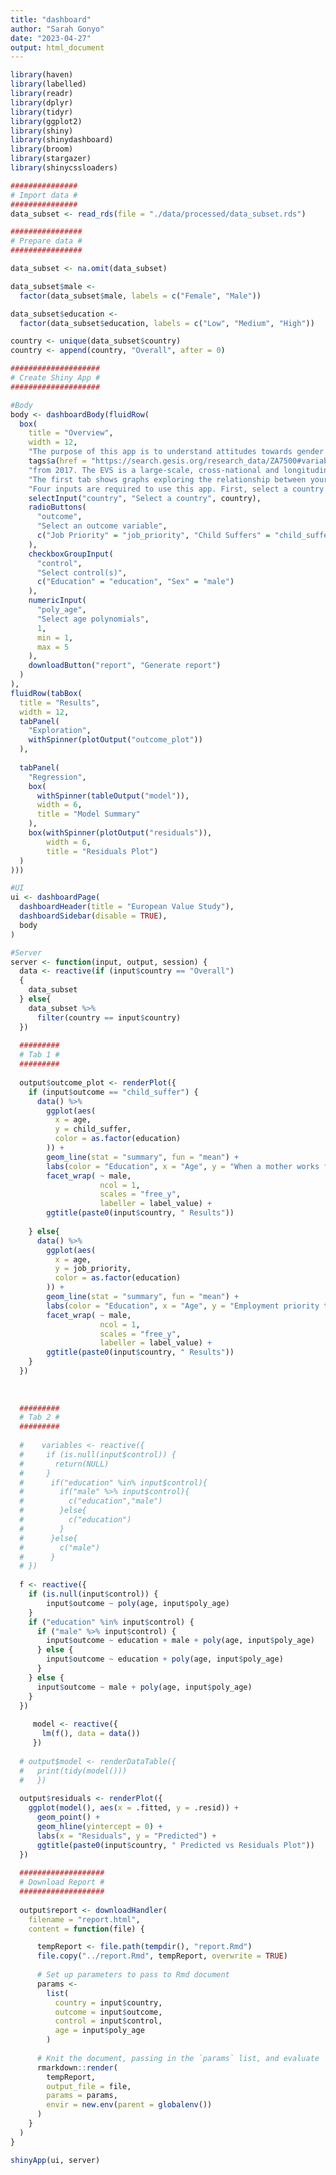 ---
title: "dashboard"
author: "Sarah Gonyo"
date: "2023-04-27"
output: html_document
---

```{r}
library(haven)
library(labelled)
library(readr)
library(dplyr)
library(tidyr)
library(ggplot2)
library(shiny)
library(shinydashboard)
library(broom)
library(stargazer)
library(shinycssloaders)

###############
# Import data #
###############
data_subset <- read_rds(file = "./data/processed/data_subset.rds")

################
# Prepare data #
################

data_subset <- na.omit(data_subset)

data_subset$male <-
  factor(data_subset$male, labels = c("Female", "Male"))

data_subset$education <-
  factor(data_subset$education, labels = c("Low", "Medium", "High"))

country <- unique(data_subset$country)
country <- append(country, "Overall", after = 0)
```

```{r}
####################
# Create Shiny App #
####################

#Body
body <- dashboardBody(fluidRow(
  box(
    title = "Overview",
    width = 12,
    "The purpose of this app is to understand attitudes towards gender roles and immigration using data from the ",
    tags$a(href = "https://search.gesis.org/research_data/ZA7500#variables%7Cexploredata-ZA7500_Varv80%7C0%7Cvariable_order%7Casc%7Cv80", "European Value Study (EVS)"),
    "from 2017. The EVS is a large-scale, cross-national and longitudinal survey research on how Europeans think about family, work, religion, politics, and society.",
    "The first tab shows graphs exploring the relationship between your selected outcome variable and three controls: age, education, and sex. The second tab shows the coefficients and residuals plot of a regression analysis between y our selected outcome variable and selected control variables",
    "Four inputs are required to use this app. First, select a country from the drop-down menu below. Next, select between two outcome variables. Then, select sex and/or education as your control variables (age is included by default). Finally, select the number of age polynomials you would like to include in the regression (e.g., selecting 3 includes age, age^2, and age^3).",
    selectInput("country", "Select a country", country),
    radioButtons(
      "outcome",
      "Select an outcome variable",
      c("Job Priority" = "job_priority", "Child Suffers" = "child_suffer")
    ),
    checkboxGroupInput(
      "control",
      "Select control(s)",
      c("Education" = "education", "Sex" = "male")
    ),
    numericInput(
      "poly_age",
      "Select age polynomials",
      1,
      min = 1,
      max = 5
    ),
    downloadButton("report", "Generate report")
  )
),
fluidRow(tabBox(
  title = "Results",
  width = 12,
  tabPanel(
    "Exploration",
    withSpinner(plotOutput("outcome_plot"))
  ),
  
  tabPanel(
    "Regression",
    box(
      withSpinner(tableOutput("model")),
      width = 6,
      title = "Model Summary"
    ),
    box(withSpinner(plotOutput("residuals")),
        width = 6,
        title = "Residuals Plot")
  )
)))

#UI
ui <- dashboardPage(
  dashboardHeader(title = "European Value Study"),
  dashboardSidebar(disable = TRUE),
  body
)

#Server
server <- function(input, output, session) {
  data <- reactive(if (input$country == "Overall")
  {
    data_subset
  } else{
    data_subset %>%
      filter(country == input$country)
  })
  
  #########
  # Tab 1 #
  #########
  
  output$outcome_plot <- renderPlot({
    if (input$outcome == "child_suffer") {
      data() %>%
        ggplot(aes(
          x = age,
          y = child_suffer,
          color = as.factor(education)
        )) +
        geom_line(stat = "summary", fun = "mean") +
        labs(color = "Education", x = "Age", y = "When a mother works for pay, the children suffer") +
        facet_wrap( ~ male,
                    ncol = 1,
                    scales = "free_y",
                    labeller = label_value) +
        ggtitle(paste0(input$country, " Results"))
      
    } else{
      data() %>%
        ggplot(aes(
          x = age,
          y = job_priority,
          color = as.factor(education)
        )) +
        geom_line(stat = "summary", fun = "mean") +
        labs(color = "Education", x = "Age", y = "Employment priority to nationals over immigrants") +
        facet_wrap( ~ male,
                    ncol = 1,
                    scales = "free_y",
                    labeller = label_value) +
        ggtitle(paste0(input$country, " Results"))
    }
  })
  
  
  
  #########
  # Tab 2 #
  #########
  
  #    variables <- reactive({
  #     if (is.null(input$control)) {
  #       return(NULL)
  #     }
  #      if("education" %in% input$control){
  #        if("male" %>% input$control){
  #          c("education","male")
  #        }else{
  #          c("education")
  #        }
  #      }else{
  #        c("male")
  #      }
  # })
  
  f <- reactive({
    if (is.null(input$control)) {
        input$outcome ~ poly(age, input$poly_age)
    }
    if ("education" %in% input$control) {
      if ("male" %>% input$control) {
        input$outcome ~ education + male + poly(age, input$poly_age)
      } else {
        input$outcome ~ education + poly(age, input$poly_age)
      }
    } else {
      input$outcome ~ male + poly(age, input$poly_age)
    }
  })
  
     model <- reactive({
       lm(f(), data = data())
     })
  
  # output$model <- renderDataTable({
  #   print(tidy(model()))
  #   })
  
  output$residuals <- renderPlot({
    ggplot(model(), aes(x = .fitted, y = .resid)) +
      geom_point() +
      geom_hline(yintercept = 0) +
      labs(x = "Residuals", y = "Predicted") +
      ggtitle(paste0(input$country, " Predicted vs Residuals Plot"))
  })
  
  ###################
  # Download Report #
  ###################
  
  output$report <- downloadHandler(
    filename = "report.html",
    content = function(file) {

      tempReport <- file.path(tempdir(), "report.Rmd")
      file.copy("../report.Rmd", tempReport, overwrite = TRUE)
      
      # Set up parameters to pass to Rmd document
      params <-
        list(
          country = input$country,
          outcome = input$outcome,
          control = input$control,
          age = input$poly_age
        )
      
      # Knit the document, passing in the `params` list, and evaluate
      rmarkdown::render(
        tempReport,
        output_file = file,
        params = params,
        envir = new.env(parent = globalenv())
      )
    }
  )
}

shinyApp(ui, server)

```
